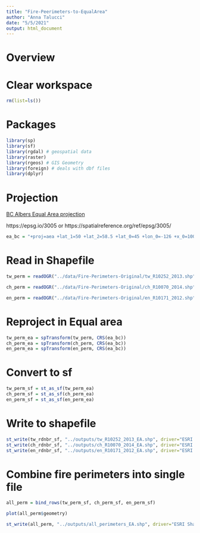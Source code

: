 ```yaml
---
title: "Fire-Peerimeters-to-EqualArea"
author: "Anna Talucci"
date: "5/5/2021"
output: html_document
---
```


# Overview






# Clear workspace

```r
rm(list=ls()) 
```

# Packages

```r
library(sp)
library(sf)
library(rgdal) # geospatial data
library(raster)
library(rgeos) # GIS Geometry
library(foreign) # deals with dbf files
library(dplyr)
```

# Projection
[BC Albers Equal Area projection](https://georepository.com/crs_3005/NAD83-BC-Albers.html)

https://epsg.io/3005 or https://spatialreference.org/ref/epsg/3005/

```r
ea_bc = "+proj=aea +lat_1=50 +lat_2=58.5 +lat_0=45 +lon_0=-126 +x_0=1000000 +y_0=0 +ellps=GRS80 +datum=NAD83 +units=m +no_defs"
```



# Read in Shapefile
```r
tw_perm = readOGR("../data/Fire-Perimeters-Original/tw_R10252_2013.shp", "tw_R10252_2013") 
```

```r
ch_perm = readOGR("../data/Fire-Perimeters-Original/ch_R10070_2014.shp", "ch_R10070_2014") 
```

```r
en_perm = readOGR("../data/Fire-Perimeters-Original/en_R10171_2012.shp", "en_R10171_2012") 
```

# Reproject in Equal area

```r
tw_perm_ea = spTransform(tw_perm, CRS(ea_bc))
ch_perm_ea = spTransform(ch_perm, CRS(ea_bc))
en_perm_ea = spTransform(en_perm, CRS(ea_bc))
```


# Convert to sf
```r
tw_perm_sf = st_as_sf(tw_perm_ea)
ch_perm_sf = st_as_sf(ch_perm_ea)
en_perm_sf = st_as_sf(en_perm_ea)
```

#  Write to shapefile

```r
st_write(tw_rdnbr_sf, "../outputs/tw_R10252_2013_EA.shp", driver="ESRI Shapefile") 
st_write(ch_rdnbr_sf, "../outputs/ch_R10070_2014_EA.shp", driver="ESRI Shapefile") 
st_write(en_rdnbr_sf, "../outputs/en_R10171_2012_EA.shp", driver="ESRI Shapefile") 
```

# Combine fire perimeters into single file

```r
all_perm = bind_rows(tw_perm_sf, ch_perm_sf, en_perm_sf)
```

```r
plot(all_perm$geometry)
```


```r
st_write(all_perm, "../outputs/all_perimeters_EA.shp", driver="ESRI Shapefile") 

```

